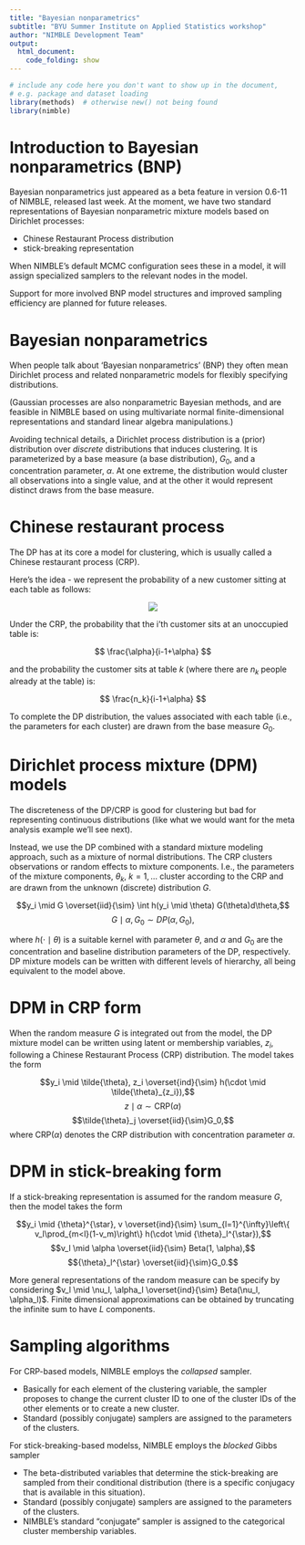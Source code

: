 ```yaml
---
title: "Bayesian nonparametrics"
subtitle: "BYU Summer Institute on Applied Statistics workshop"
author: "NIMBLE Development Team"
output:
  html_document:
    code_folding: show
---
```


```r
# include any code here you don't want to show up in the document,
# e.g. package and dataset loading
library(methods)  # otherwise new() not being found 
library(nimble)
```

# Introduction to Bayesian nonparametrics (BNP)

Bayesian nonparametrics just appeared as a beta feature in version 0.6-11 of NIMBLE, released last week. At the moment, we have two standard representations of Bayesian nonparametric mixture models based on Dirichlet processes:

   - Chinese Restaurant Process distribution
   - stick-breaking representation

When NIMBLE's default MCMC configuration sees these in a model, it will assign specialized samplers to the relevant nodes in the model.

Support for more involved BNP model structures and improved sampling efficiency are planned for future releases.

# Bayesian nonparametrics

When people talk about 'Bayesian nonparametrics' (BNP)  they often mean Dirichlet process and related nonparametric models for flexibly specifying distributions. 

(Gaussian processes are also nonparametric Bayesian methods, and are feasible in NIMBLE based on using multivariate normal finite-dimensional representations and standard linear algebra manipulations.)

Avoiding technical details, a Dirichlet process distribution is a (prior) distribution over *discrete* distributions that induces clustering. It is parameterized by a base measure (a base distribution), $G_0$, and a concentration parameter, $\alpha$. At one extreme, the distribution would cluster all observations into a single value, and at the other it would represent distinct draws from the base measure. 

# Chinese restaurant process

The DP has at its core a model for clustering, which is usually called a Chinese restaurant process (CRP).

Here's the idea - we represent the probability of a new customer sitting at each table as follows:

<center><img src="crp.png"></center>

Under the CRP, the probability that the i'th customer sits at an unoccupied table is:

$$ \frac{\alpha}{i-1+\alpha} $$

and the probability the customer sits at table $k$ (where there are $n_k$ people already at the table) is:

$$ \frac{n_k}{i-1+\alpha} $$

To complete the DP distribution, the values associated with each table (i.e., the parameters for each cluster) are drawn from the base measure $G_0$. 

# Dirichlet process mixture (DPM) models

The discreteness of the DP/CRP is good for clustering but bad for representing continuous distributions (like what we would want for the meta analysis example we'll see next).

Instead, we use the DP combined with a standard mixture modeling approach, such as a mixture of normal distributions. The CRP clusters observations or random effects to mixture components. I.e., the parameters of the mixture components, $\theta_k$, $k=1,\ldots$ cluster according to the CRP and are drawn from the unknown (discrete) distribution $G$.

$$y_i \mid G \overset{iid}{\sim} \int h(y_i \mid \theta) G(\theta)d\theta,$$
$$G \mid \alpha, G_0 \sim  DP(\alpha, G_0),$$

where $h(\cdot \mid \theta)$ is a suitable kernel with parameter $\theta$,  and  $\alpha$  and $G_0$ are the concentration and  baseline distribution parameters of the DP, respectively. DP mixture models can be written with different levels of hierarchy, all being equivalent to the model above.

# DPM in CRP form

When the random measure $G$ is integrated out from the model, the DP mixture model can be written using  latent or membership variables, $z_i$,  following a Chinese Restaurant Process (CRP) distribution.  The model takes the form 

$$y_i \mid \tilde{\theta}, z_i \overset{ind}{\sim} h(\cdot \mid \tilde{\theta}_{z_i}),$$
$$z\mid \alpha \sim \mbox{CRP}(\alpha)$$
$$\tilde{\theta}_j \overset{iid}{\sim}G_0,$$
where $\mbox{CRP}(\alpha)$ denotes the CRP  distribution with concentration parameter $\alpha$.

# DPM in stick-breaking form

If a stick-breaking representation is  assumed for the random measure $G$, then the model takes the form

$$y_i \mid {\theta}^{\star}, v \overset{ind}{\sim} \sum_{l=1}^{\infty}\left\{ v_l\prod_{m<l}(1-v_m)\right\} h(\cdot \mid {\theta}_l^{\star}),$$
$$v_l \mid \alpha \overset{iid}{\sim} Beta(1, \alpha),$$
$${\theta}_l^{\star} \overset{iid}{\sim}G_0.$$

More general representations of the random measure can be specify by considering $v_l \mid \nu_l, \alpha_l \overset{ind}{\sim} Beta(\nu_l, \alpha_l)$. Finite dimensional approximations can be obtained by truncating the infinite sum to have $L$ components. 

# Sampling algorithms

For CRP-based models, NIMBLE employs the *collapsed* sampler.

   - Basically for each element of the clustering variable, the sampler proposes to change the current cluster ID to one of the cluster IDs of the other elements or to create a new cluster.
   - Standard (possibly conjugate) samplers are assigned to the parameters of the clusters.

For stick-breaking-based modelss, NIMBLE employs the *blocked* Gibbs sampler

   - The beta-distributed variables that determine the stick-breaking are sampled from their conditional distribution (there is a specific conjugacy that is available in this situation).
   - Standard (possibly conjugate) samplers are assigned to the parameters of the clusters.
   - NIMBLE's standard "conjugate" sampler is assigned to the categorical cluster membership variables.
